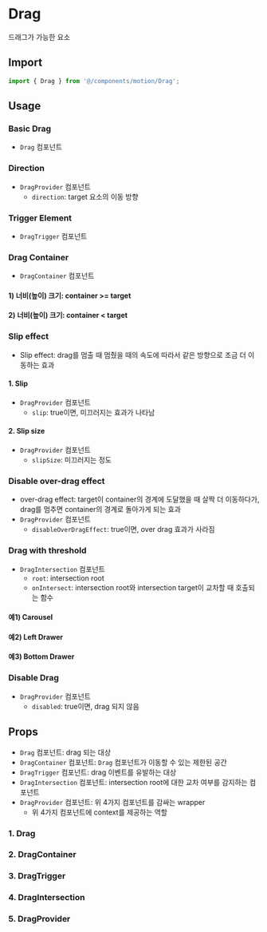 
<Meta of={DragStories} />

# Drag

드래그가 가능한 요소

## Import

```js
import { Drag } from '@/components/motion/Drag';
```

## Usage

### Basic Drag

- `Drag` 컴포넌트

<Canvas of={DragStories.BasicDrag} />

### Direction

- `DragProvider` 컴포넌트
  - `direction`: target 요소의 이동 방향

<Canvas of={DragStories.Direction} />

### Trigger Element

- `DragTrigger` 컴포넌트

<Canvas of={DragStories.TriggerElement} />

### Drag Container

- `DragContainer` 컴포넌트

#### 1) 너비(높이) 크기: container >= target

<Canvas of={DragStories.LargeContainer} />

#### 2) 너비(높이) 크기: container < target

<Canvas of={DragStories.SmallContainer} />

### Slip effect

- Slip effect: drag를 멈출 때 멈췄을 때의 속도에 따라서 같은 방향으로 조금 더 이동하는 효과

#### 1. Slip

- `DragProvider` 컴포넌트
  - `slip`: true이면, 미끄러지는 효과가 나타남

<Canvas of={DragStories.Slip} />

#### 2. Slip size

- `DragProvider` 컴포넌트
  - `slipSize`: 미끄러지는 정도

<Canvas of={DragStories.SlipSize} />

### Disable over-drag effect

- over-drag effect: target이 container의 경계에 도달했을 때 살짝 더 이동하다가, drag를 멈추면 container의 경계로 돌아가게 되는 효과
- `DragProvider` 컴포넌트
  - `disableOverDragEffect`: true이면, over drag 효과가 사라짐

<Canvas of={DragStories.DisableOverDragEffect} />

### Drag with threshold

- `DragIntersection` 컴포넌트
  - `root`: intersection root
  - `onIntersect`: intersection root와 intersection target이 교차할 때 호출되는 함수

#### 예1) Carousel

<Canvas of={DragStories.ThresholdCarousel} />

#### 예2) Left Drawer

<Canvas of={DragStories.ThresholdLeftDrawer} />

#### 예3) Bottom Drawer

<Canvas of={DragStories.ThresholdBottomDrawer} />

### Disable Drag

- `DragProvider` 컴포넌트
  - `disabled`: true이면, drag 되지 않음

<Canvas of={DragStories.DisableDrag} />

## Props

- `Drag` 컴포넌트: drag 되는 대상
- `DragContainer` 컴포넌트: `Drag` 컴포넌트가 이동할 수 있는 제한된 공간
- `DragTrigger` 컴포넌트: drag 이벤트를 유발하는 대상
- `DragIntersection` 컴포넌트: intersection root에 대한 교차 여부를 감지하는 컴포넌트
- `DragProvider` 컴포넌트: 위 4가지 컴포넌트를 감싸는 wrapper
  - 위 4가지 컴포넌트에 context를 제공하는 역할

### 1. Drag

<ArgTypes of={DragStories} sort="alpha" />

### 2. DragContainer

<ArgTypes of={DragContainerStories} sort="alpha" />

### 3. DragTrigger

<ArgTypes of={DragTriggerStories} sort="alpha" />

### 4. DragIntersection

<ArgTypes of={DragIntersectionStories} sort="alpha" />

### 5. DragProvider

<ArgTypes of={DragProviderStories} sort="alpha" />
